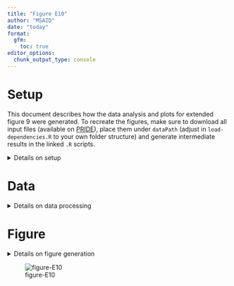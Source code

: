 ```yaml
---
title: "Figure E10"
author: "MSAID"
date: "today"
format:
  gfm:
    toc: true
editor_options: 
  chunk_output_type: console
---
```


# Setup

This document describes how the data analysis and plots for extended figure 9 were generated. To recreate the figures, make sure to download all input files (available on [PRIDE](https://www.ebi.ac.uk/pride/archive?keyword=PXD053241)), place them under `dataPath` (adjust in `load-dependencies.R` to your own folder structure) and generate intermediate results in the linked `.R` scripts.

<details>
<summary>Details on setup</summary>

```r
suppressMessages(source(here::here("scripts/load-dependencies.R")))
path <- file.path(here::here(), "figure-E10")
figurePath <- file.path(dataPath, "data/figure-E10")
msaid_quantified <- c("TRUE" = msaid_darkgray, "FALSE" = msaid_orange)
msaid_eFDR <- c("TRUE" = msaid_darkgray, "FALSE" = msaid_red)
msaid_organism <- c("Human" = msaid_blue, "Yeast" = msaid_orange, "E. coli" = msaid_darkgray)
```

</details>

# Data

<details>
<summary>Details on data processing</summary>

## PSMs

[R code to generate input files `figure-E10A-LFQ3.csv`, `figure-E10A-Astral14.csv` and `figure-E10A-Astral30.csv`](figure-E10AB-counts.R)

```r
#LFQ3
countPsmLfq <- fread(file.path(figurePath, "figure-E10A-LFQ3.csv"))
countPsmLfq[, condition := factor(condition, c("DDA-CondA", "DDA-CondB", "DIA-CondA", "DIA-CondB"))]
countPsmLfq[, condition_MS := factor(gsub("^(.*)-.*$", "\\1", condition), c("DDA", "DIA"))]
countPsmLfq[, condition_org := factor(gsub("^.*-(.*)$", "\\1", condition), c("CondA", "CondB"),
                                      c("Condition A", "Condition B"))]
countPsmLfq[, type := factor("LFQ Benchmark")]

#Astral
countPsmAst14 <- fread(file.path(figurePath, "figure-E10A-Astral14.csv"))
countPsmAst14[, condition_MS := factor(condition, c("DDA", "DIA"))]
countPsmAst14[, type := factor("Astral 14 min")]

countPsmAst30 <- fread(file.path(figurePath, "figure-E10A-Astral30.csv"))
countPsmAst30[, condition_MS := factor(condition, c("DDA", "DIA"))]
countPsmAst30[, type := factor("Astral 30 min")]

countPsmAst <- rbind(countPsmAst14, countPsmAst30)

#plots
maxPsmN <- max(c(countPsmLfq$N, countPsmAst$N))

p_psmLfq <- ggplot(countPsmLfq, aes(x=condition_MS, y=N)) +
  geom_bar(stat = "summary", fun = mean) +
  geom_jitter(aes(color=condition_org), shape = 1L, width = 0.1, height = 0) +
  scale_color_manual(NULL, values = c("Condition A" = msaid_blue, "Condition B" = msaid_orange)) +
  scale_y_continuous(labels = label_number(scale_cut = cut_short_scale2()),
                     limits = c(0, maxPsmN)) +
  guides(color = guide_legend(nrow = 2)) +
  facet_grid(cols = vars(type)) +
  xlab(NULL) + ylab("Average PSMs") + theme(legend.position = "top", legend.title = element_text(hjust = 0.5))

p_psmAst <- ggplot(countPsmAst, aes(x=condition_MS, y=N)) +
  geom_bar(stat = "summary", fun = mean) +
  geom_jitter(shape = 1L, width = 0.1, height = 0) +
  scale_y_continuous(labels = label_number(scale_cut = cut_short_scale2()),
                     limits = c(0, maxPsmN)) +
  facet_grid(cols = vars(type)) +
  xlab(NULL) + ylab("Average PSMs")
```

## Protein groups

[R code to generate input files `figure-E10B-LFQ3.csv`, `figure-E10B-Astral14.csv` and `figure-E10B-Astral30.csv`](figure-E10AB-counts.R)

```r
#LFQ3
countProtGrpLfq <- fread(file.path(figurePath, "figure-E10B-LFQ3.csv"))
contrasts <- c("DDA-CondA_vs_DDA-CondB", "DIA-CondA_vs_DIA-CondB")
contrastLabels <- c("DDA (Minora MS1 Quan)", "DIA (CHIMERYS MS2 Quan)")
countProtGrpLfq[, contrastLabel := factor(contrast, contrasts, contrastLabels)]
countProtGrpLfq[, condition_MS := factor(contrast, contrasts, c("DDA", "DIA"))]
countProtGrpLfq[, type := factor("LFQ Benchmark")]

#Astral
countProtGrpAst14 <- fread(file.path(figurePath, "figure-E10B-Astral14.csv"))
countProtGrpAst14[, condition := factor(condition, c("DDA", "DIA"))]
countProtGrpAst14[, type := factor("Astral 14 min")]

countProtGrpAst30 <- fread(file.path(figurePath, "figure-E10B-Astral30.csv"))
countProtGrpAst30[, condition := factor(condition, c("DDA", "DIA"))]
countProtGrpAst30[, type := factor("Astral 30 min")]

countProtGrpAst <- rbind(countProtGrpAst14, countProtGrpAst30)

#plots
maxPrtN <- max(c(countProtGrpLfq[, sum(N), by=condition_MS][, V1],
                 countProtGrpAst[, sum(N), by=.(type, condition)][, V1]))

p_prtLfq <- ggplot(countProtGrpLfq, aes(x=condition_MS, y=N, fill=isQuanMin2Each)) +
  geom_bar(stat = "identity") +
  scale_y_continuous(labels = label_number(scale_cut = cut_short_scale2()),
                     limits = c(0, maxPrtN)) +
  scale_fill_manual("Quantified in\n≥2 replicates\nper condition", values = msaid_quantified) +
  theme(legend.position = "top", legend.title = element_text(hjust = 0.5)) +
  guides(fill = guide_legend(nrow = 2, direction = "vertical")) +
  facet_grid(cols = vars(type)) +
  xlab(NULL) + ylab("Dataset global\nprotein groups")

p_prtAst <- ggplot(countProtGrpAst, aes(x=condition, y=N, fill=isQuanMin2)) +
  geom_bar(stat = "identity") +
  facet_grid(cols = vars(type)) +
  scale_y_continuous(labels = label_number(scale_cut = cut_short_scale2()),
                     limits = c(0, maxPrtN)) +
  scale_fill_manual("Quantified in\n≥2 replicates", values = msaid_quantified) +
  guides(fill = guide_legend(nrow = 2, direction = "vertical")) +
  theme(legend.position = "top", legend.title = element_text(hjust = 0.5)) +
  xlab(NULL) + ylab("Dataset global\nprotein groups")
```

## Ratio densities

[R code to generate input file `figure-E10C-density.csv`](figure-E10C-density.R)

```r
organismLabels <- c("E. coli", "Human", "Yeast")
organismRatios <- setNames(log2(c(0.25, 1, 2)), organismLabels)
dtLines <- data.table(YINTERCEPT = organismRatios, organism = factor(organismLabels))

dtRatios <- fread(file.path(figurePath, "figure-E10C-density.csv"))
dtRatios[, organism := factor(organism, organismLabels)]
contrastLabels <- c("DDA (Minora MS1 Quan)",
                    "DIA (Minora MS1 Quan)",
                    "DIA (CHIMERYS MS2 Quan)")
dtRatios[, contrastLabel := factor(contrastLabel, contrastLabels)]
dtRatios[, nRatios := .N, by=contrastLabel]
dtRatios[, contrasLabelN := paste0(contrastLabel, " n = ", format(nRatios, big.mark=",", trim=T))]

p_ratio <- ggplot(dtRatios, aes(x=ratio, color=organism)) +
  geom_density(linewidth=0.25) +
  geom_vline(data=dtLines, aes(xintercept=YINTERCEPT, color=organism),
             linetype = "dashed", linewidth = 0.25, show.legend = F) +
  scale_color_manual(NULL, values = msaid_organism) +
  scale_x_continuous(breaks = pretty_breaks(), limits = c(-4, 3)) +
  guides(fill = guide_legend(override.aes = list(color = NA, size = 2))) +
  facet_grid(cols = vars(contrasLabelN)) +
  xlab("Log2 fold change (zoom-in)") + ylab("Density") +
  theme(legend.position = "top")
```

</details>

# Figure

<details>
<summary>Details on figure generation</summary>

```r
p_design <- c("ABBCDD\nEEEEEE")
p_annotation <- list(c("A", "", "B", "", "C"))

p <- p_psmLfq + p_psmAst + p_prtLfq + p_prtAst + p_ratio +
  plot_layout(design = p_design, heights = c(1, 1)) +
  plot_annotation(tag_levels = p_annotation)

ggsave2(file.path(path, "figure-E10.pdf"), plot = p,
        width = 180, height = 100, units = "mm", device = cairo_pdf)
ggsave2(file.path(path, "figure-E10.png"), plot = p,
        width = 180, height = 100, units = "mm")
```

</details>

![figure-E10](figure-E10.png)
